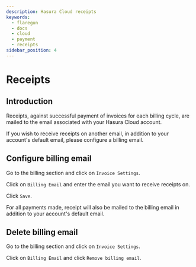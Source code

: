 ```yaml
---
description: Hasura Cloud receipts
keywords:
  - flaregun
  - docs
  - cloud
  - payment
  - receipts
sidebar_position: 4
---
```



# Receipts

## Introduction

Receipts, against successful payment of invoices for each billing cycle, are mailed to the email associated with your Hasura Cloud account.

If you wish to receive receipts on another email, in addition to your account's default email, please configure a billing email.

## Configure billing email

Go to the billing section and click on `Invoice Settings`.

<Thumbnail
  src="/img/graphql/cloud/billing/invoice_settings.png"
  alt="invoice settings"
/>

Click on `Billing Email` and enter the email you want to receive receipts on.

<Thumbnail
  src="/img/graphql/cloud/billing/configure_billing_email.png"
  alt="configure billing email"
  width="437px"
/>

Click `Save`.

For all payments made, receipt will also be mailed to the billing email in addition to your account's default email.

## Delete billing email

Go to the billing section and click on `Invoice Settings`.

<Thumbnail
  src="/img/graphql/cloud/billing/invoice_settings.png"
  alt="invoice settings"
/>

Click on `Billing Email` and click `Remove billing email`.

<Thumbnail
  src="/img/graphql/cloud/billing/delete_billing_email.png"
  alt="delete billing email"
  width="437px"
/>
